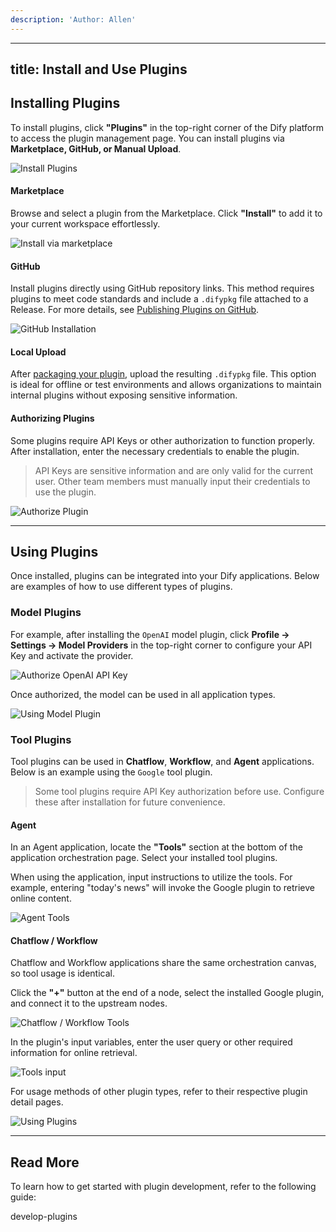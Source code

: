 ```yaml
---
description: 'Author: Allen'
---
```


---
title: Install and Use Plugins
---


## Installing Plugins

To install plugins, click **"Plugins"** in the top-right corner of the Dify platform to access the plugin management page. You can install plugins via **Marketplace, GitHub, or Manual Upload**.

![Install Plugins](https://assets-docs.dify.ai/2025/01/a56c40245090d9252557dcc6f4064a14.png)

#### Marketplace

Browse and select a plugin from the Marketplace. Click **"Install"** to add it to your current workspace effortlessly.

![Install via marketplace](https://assets-docs.dify.ai/2025/01/6ae8b661b7fa01b228a954d00ef552f3.png)

#### GitHub

Install plugins directly using GitHub repository links. This method requires plugins to meet code standards and include a `.difypkg` file attached to a Release. For more details, see [Publishing Plugins on GitHub](../publish-plugins/publish-plugin-on-personal-github-repo.md).

![GitHub Installation](https://assets-docs.dify.ai/2025/01/4026a12a915e3fe9bd057d8827acfdce.png)

#### Local Upload

After [packaging your plugin](../publish-plugins/package-plugin-file-and-publish.md), upload the resulting `.difypkg` file. This option is ideal for offline or test environments and allows organizations to maintain internal plugins without exposing sensitive information.

#### Authorizing Plugins

Some plugins require API Keys or other authorization to function properly. After installation, enter the necessary credentials to enable the plugin.

> API Keys are sensitive information and are only valid for the current user. Other team members must manually input their credentials to use the plugin.

![Authorize Plugin](https://assets-docs.dify.ai/2024/11/972de4c9fa00f792a1ab734b080aafdc.png)

***

## Using Plugins

Once installed, plugins can be integrated into your Dify applications. Below are examples of how to use different types of plugins.

### Model Plugins

For example, after installing the `OpenAI` model plugin, click **Profile → Settings → Model Providers** in the top-right corner to configure your API Key and activate the provider.

![Authorize OpenAI API Key](https://assets-docs.dify.ai/2025/01/3bf32d49975931e5924baa749aa7812f.png)

Once authorized, the model can be used in all application types.

![Using Model Plugin](https://assets-docs.dify.ai/2024/12/4a38b1ea534ca68515839c518c250d2f.png)

### Tool Plugins

Tool plugins can be used in **Chatflow**, **Workflow**, and **Agent** applications. Below is an example using the `Google` tool plugin.

> Some tool plugins require API Key authorization before use. Configure these after installation for future convenience.

#### Agent

In an Agent application, locate the **"Tools"** section at the bottom of the application orchestration page. Select your installed tool plugins.

When using the application, input instructions to utilize the tools. For example, entering "today's news" will invoke the Google plugin to retrieve online content.

![Agent Tools](https://assets-docs.dify.ai/2024/12/78f833811cb0c3d5cbbb1a941cffc769.png)

#### Chatflow / Workflow

Chatflow and Workflow applications share the same orchestration canvas, so tool usage is identical.

Click the **"+"** button at the end of a node, select the installed Google plugin, and connect it to the upstream nodes.

![Chatflow / Workflow Tools](https://assets-docs.dify.ai/2024/12/7e7bcf1f9e3acf72c6917ea9de4e4613.png)

In the plugin's input variables, enter the user query or other required information for online retrieval.

![Tools input](https://assets-docs.dify.ai/2024/12/a67c4cffd8fdf33297d462b2e6d01d27.png)

For usage methods of other plugin types, refer to their respective plugin detail pages.

![Using Plugins](https://assets-docs.dify.ai/2025/01/9d826302637638f705a94f73bd653958.png)

***

## Read More

To learn how to get started with plugin development, refer to the following guide:

<Card title="develop-plugins" icon="link" href="develop-plugins/">
  develop-plugins
</Card>
